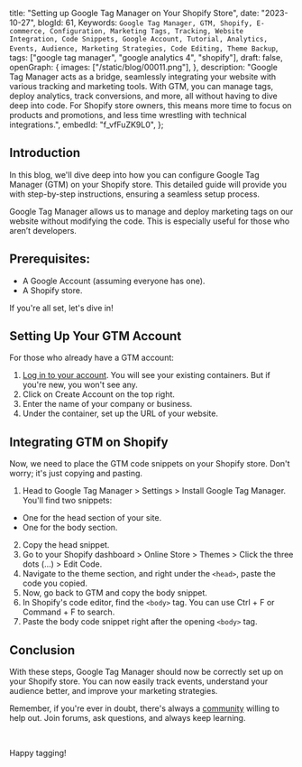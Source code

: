 title: "Setting up Google Tag Manager on Your Shopify Store",
 date: "2023-10-27",
 blogId: 61,
 Keywords: `Google Tag Manager, GTM, Shopify, E-commerce, Configuration, Marketing Tags, Tracking, Website Integration, Code Snippets, Google Account, Tutorial, Analytics, Events, Audience, Marketing Strategies, Code Editing, Theme Backup`,
 tags: ["google tag manager", "google analytics 4", "shopify"],
 draft: false,
 openGraph: {
  images: ["/static/blog/00011.png"],
 },
 description:
  "Google Tag Manager acts as a bridge, seamlessly integrating your website with various tracking and marketing tools. With GTM, you can manage tags, deploy analytics, track conversions, and more, all without having to dive deep into code. For Shopify store owners, this means more time to focus on products and promotions, and less time wrestling with technical integrations.",
 embedId: "f_vfFuZK9L0",
};

<BlogHeader metadata={metadata} />

## Introduction

In this blog, we'll dive deep into how you
can configure Google Tag Manager (GTM) on your Shopify store. This detailed guide
will provide you with step-by-step instructions, ensuring a seamless setup process.

Google Tag Manager allows us to manage and deploy marketing tags on our website without modifying the code. This is especially useful for those who aren’t developers.

## Prerequisites:

- A Google Account (assuming everyone has one).
- A Shopify store.

If you're all set, let's dive in!

## Setting Up Your GTM Account

For those who already have a GTM account:

1. [Log in to your account](https://tagmanager.google.com). You will see your existing containers. But if you're new, you won't see any.
2. Click on Create Account on the top right.
3. Enter the name of your company or business.
4. Under the container, set up the URL of your website.

<Note
 title='Tip'
 content="It's best to use one GTM container per business. If you have multiple
 domains for the same business, use one container."
/>
## Integrating GTM on Shopify

Now, we need to place the GTM code snippets on your Shopify store. Don't worry; it's just copying and pasting.

1. Head to Google Tag Manager > Settings > Install Google Tag Manager. You'll find two snippets:

<div className="pl-4">

- One for the head section of your site.
- One for the body section.

</div>

2. Copy the head snippet.
3. Go to your Shopify dashboard > Online Store > Themes > Click the three dots (…) > Edit Code.
4. Navigate to the theme section, and right under the `<head>`, paste the code you copied.
5. Now, go back to GTM and copy the body snippet.
6. In Shopify's code editor, find the `<body>` tag. You can use Ctrl + F or Command + F to search.
7. Paste the body code snippet right after the opening `<body>` tag.

<Note
 title='Note'
 content="It's a good practice to make a duplicate (backup) of your theme before editing its code. This ensures you have a fallback in case of any mistakes."
/>

## Conclusion

With these steps, Google Tag Manager should now be correctly set up on your Shopify store. You can now easily track events, understand your audience better, and improve your marketing strategies.

Remember, if you're ever in doubt, there's always a [community](/newsletter) willing to help out. Join forums, ask questions, and always keep learning.

<br />

Happy tagging!
